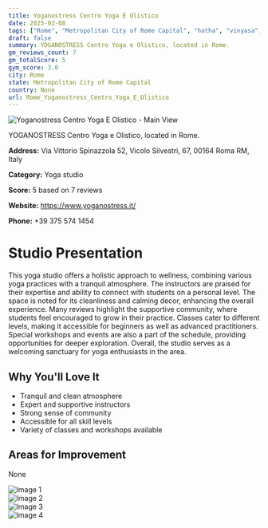 ```yaml
---
title: Yoganostress Centro Yoga E Olistico
date: 2025-03-08
tags: ["Rome", "Metropolitan City of Rome Capital", "hatha", "vinyasa", "holistic", "atmosphere", "community", "Rome"]  
draft: false
summary: YOGANOSTRESS Centro Yoga e Olistico, located in Rome.
gm_reviews_count: 7
gm_totalScore: 5
gym_score: 3.0
city: Rome
state: Metropolitan City of Rome Capital
country: None
url: Rome_Yoganostress_Centro_Yoga_E_Olistico
---
```


<div className="aspect-[16/9] relative my-8">
  <img 
    src="https://lh3.googleusercontent.com/p/AF1QipPj9UXfU5od0zAv7kJTQK7OFTq2C5vvlr_gtYIo=w1920-h1080-k-no"
    alt="Yoganostress Centro Yoga E Olistico - Main View"
    className="object-cover absolute inset-0 w-full h-full rounded-lg"
  />
</div>

YOGANOSTRESS Centro Yoga e Olistico, located in Rome.

**Address:** Via Vittorio Spinazzola 52, Vicolo Silvestri, 67, 00164 Roma RM, Italy

**Category:** Yoga studio

**Score:** 5 based on 7 reviews

**Website:** https://www.yoganostress.it/

**Phone:** +39 375 574 1454

# Studio Presentation

This yoga studio offers a holistic approach to wellness, combining various yoga practices with a tranquil atmosphere. The instructors are praised for their expertise and ability to connect with students on a personal level. The space is noted for its cleanliness and calming decor, enhancing the overall experience. Many reviews highlight the supportive community, where students feel encouraged to grow in their practice.
Classes cater to different levels, making it accessible for beginners as well as advanced practitioners. Special workshops and events are also a part of the schedule, providing opportunities for deeper exploration. Overall, the studio serves as a welcoming sanctuary for yoga enthusiasts in the area.

## Why You'll Love It

- Tranquil and clean atmosphere
- Expert and supportive instructors
- Strong sense of community
- Accessible for all skill levels
- Variety of classes and workshops available

## Areas for Improvement

None

<div className="grid grid-cols-1 xl:grid-cols-2 gap-4 my-8">
<div className="aspect-[4/3] relative"><img src="https://lh3.googleusercontent.com/p/AF1QipOb9E3Ndp8W6xN-EkIzDn3BIK7C2rSQpqVGfi28=w1920-h1080-k-no" alt="Image 1" className="object-cover absolute inset-0 w-full h-full rounded-lg" /></div>
<div className="aspect-[4/3] relative"><img src="https://lh3.googleusercontent.com/p/AF1QipNI1_fKMwZ3Gg8FiR5FDK8rwc-CdQbT1YypGJFa=w1920-h1080-k-no" alt="Image 2" className="object-cover absolute inset-0 w-full h-full rounded-lg" /></div>
<div className="aspect-[4/3] relative"><img src="https://lh5.googleusercontent.com/p/AF1QipM9raJGgtG8NzfLGNEofQULK2ow2ZanOYZ9nzIe=w1920-h1080-k-no" alt="Image 3" className="object-cover absolute inset-0 w-full h-full rounded-lg" /></div>
<div className="aspect-[4/3] relative"><img src="https://lh3.googleusercontent.com/p/AF1QipMvJ2lXoOoVm9zA59zpUQ9DVyvFCtTqj_nmPbap=w1920-h1080-k-no" alt="Image 4" className="object-cover absolute inset-0 w-full h-full rounded-lg" /></div>
</div>